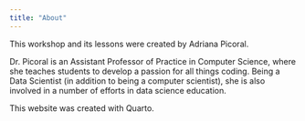 ```yaml
---
title: "About"
---
```


This workshop and its lessons were created by Adriana Picoral.

Dr. Picoral is an Assistant Professor of Practice in Computer Science, where she
teaches students to develop a passion for all things coding. 
Being a Data Scientist (in addition to
being a computer scientist), she is also involved in a number of efforts in data
science education.

This website was created with Quarto.